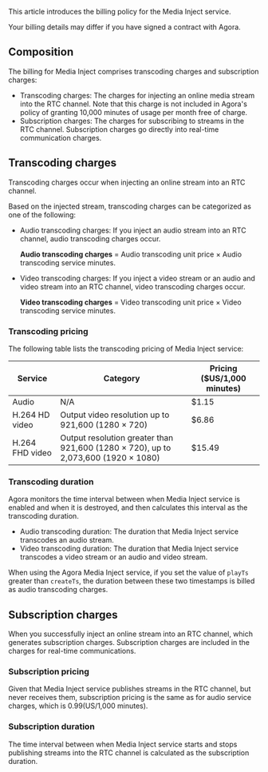 
This article introduces the billing policy for the Media Inject service.

<div class="alert note">Your billing details may differ if you have signed a contract with Agora.</div>

## Composition
The billing for Media Inject comprises transcoding charges and subscription charges:

- Transcoding charges: The charges for injecting an online media stream into the RTC channel. Note that this charge is not included in Agora's policy of granting 10,000 minutes of usage per month free of charge.
- Subscription charges: The charges for subscribing to streams in the RTC channel. Subscription charges go directly into real-time communication charges.

## Transcoding charges

Transcoding charges occur when injecting an online stream into an RTC channel.

Based on the injected stream, transcoding charges can be categorized as one of the following:

- Audio transcoding charges: If you inject an audio stream into an RTC channel, audio transcoding charges occur. 
  
	**Audio transcoding charges** = Audio transcoding unit price × Audio transcoding service minutes.
- Video transcoding charges: If you inject a video stream or an audio and video stream into an RTC channel, video transcoding charges occur. 
  
	**Video transcoding charges** = Video transcoding unit price × Video transcoding service minutes.

### Transcoding pricing
The following table lists the transcoding pricing of Media Inject service:

| Service | Category | Pricing ($US/1,000 minutes) |
| ---------------- | ---------------- | ---------------- |
| Audio      | N/A      | $1.15      |
| H.264 HD video | Output video resolution up to 921,600 (1280 × 720)| $6.86 |
| H.264 FHD video | Output resolution greater than 921,600 (1280 × 720), up to 2,073,600 (1920 × 1080)| $15.49 |

### Transcoding duration
Agora monitors the time interval between when Media Inject service is enabled and when it is destroyed, and then calculates this interval as the transcoding duration.

- Audio transcoding duration: The duration that Media Inject service transcodes an audio stream.
- Video transcoding duration: The duration that Media Inject service transcodes a video stream or an audio and video stream.

<div class="alert note">When using the Agora Media Inject service, if you set the value of <code>playTs</code> greater than <code>createTs</code>, the duration between these two timestamps is billed as audio transcoding charges.</div>

## Subscription charges
When you successfully inject an online stream into an RTC channel, which generates subscription charges. Subscription charges are included in the charges for real-time communications.

### Subscription pricing

Given that Media Inject service publishes streams in the RTC channel, but never receives them, subscription pricing is the same as for audio service charges, which is $0.99 ($US/1,000 minutes).

### Subscription duration

The time interval between when Media Inject service starts and stops publishing streams into the RTC channel is calculated as the subscription duration.
